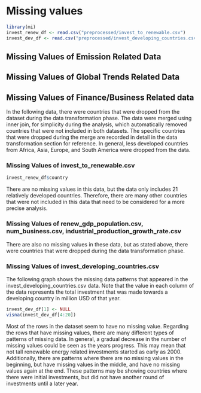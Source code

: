 # Missing values
```r
library(mi)
invest_renew_df <- read.csv("preprocessed/invest_to_renewable.csv")
invest_dev_df <- read.csv("preprocessed/invest_developing_countries.csv")

```
## Missing Values of Emission Related Data

## Missing Values of Global Trends Related Data

## Missing Values of Finance/Business Related data
In the following data, there were countries that were dropped from the dataset during the data transformation phase. The data were merged using inner join, for simplicity during the analysis, which automatically removed countries that were not included in both datasets. The specific countries that were dropped during the merge are recorded in detail in the data transformation section for reference. In general, less developed countries from Africa, Asia, Europe, and South America were dropped from the data.

### Missing Values of invest_to_renewable.csv
```r
invest_renew_df$country
```
There are no missing values in this data, but the data only includes 21 relatively developed countries. Therefore, there are many other countries that were not included in this data that need to be considered for a more precise analysis.

### Missing Values of renew_gdp_population.csv, num_business.csv, industrial_production_growth_rate.csv
There are also no missing values in these data, but as stated above, there were countries that were dropped during the data transformation phase.

### Missing Values of invest_developing_countries.csv 
The following graph shows the missing data patterns that appeared in the invest_developing_countries.csv data. Note that the value in each column of the data represents the total investment that was made towards a developing country in million USD of that year.

```r
invest_dev_df[1] <- NULL
visna(invest_dev_df[4:20])
```

Most of the rows in the dataset seem to have no missing value. Regarding the rows that have missing values, there are many different types of patterns of missing data. In general, a gradual decrease in the number of missing values could be seen as the years progress. This may mean that not tall renewable energy related investments started as early as 2000. Additionally, there are patterns where there are no missing values in the beginning, but have missing values in the middle, and have no missing values again at the end. These patterns may be showing countries where there were initial investments, but did not have another round of investments until a later year.
